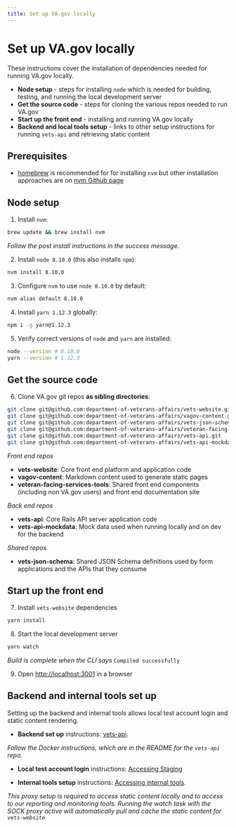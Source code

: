 ```yaml
---
title: Set up VA.gov locally
---
```


# Set up VA.gov locally
These instructions cover the installation of dependencies needed for running VA.gov locally.
- **Node setup** - steps for installing `node` which is needed for building, testing, and running the local development server
- **Get the source code** - steps for cloning the various repos needed to run VA.gov
- **Start up the front end** - installing and running VA.gov locally
- **Backend and local tools setup** - links to other setup instructions for running `vets-api` and retrieving static content

## Prerequisites
- [homebrew](http://brew.sh/) is recommended for for installing `nvm` but other installation approaches are on [nvm Github page](https://github.com/creationix/nvm#installation-and-update)

## Node setup

1. Install `nvm`:

```bash
brew update && brew install nvm
```

_Follow the post install instructions in the success message._

2. Install `node 8.10.0` (this also installs `npm`):

```bash
nvm install 8.10.0
```

3. Configure `nvm` to use `node 8.10.0` by default:

```bash
nvm alias default 8.10.0
```

4. Install `yarn 1.12.3` globally:

```bash
npm i -g yarn@1.12.3
```

5. Verify correct versions of `node` and `yarn` are installed:

```bash
node --version # 8.10.0
yarn --version # 1.12.3
```

## Get the source code

6. Clone VA.gov git repos **as sibling directories**:

```bash
git clone git@github.com:department-of-veterans-affairs/vets-website.git
git clone git@github.com:department-of-veterans-affairs/vagov-content.git
git clone git@github.com:department-of-veterans-affairs/vets-json-schema.git
git clone git@github.com:department-of-veterans-affairs/veteran-facing-services-tools.git
git clone git@github.com:department-of-veterans-affairs/vets-api.git
git clone git@github.com:department-of-veterans-affairs/vets-api-mockdata.git
```

*Front end repos*
- **vets-website**: Core front end platform and application code
- **vagov-content**: Markdown content used to generate static pages
- **veteran-facing-services-tools**: Shared front end components (including non VA.gov users) and front end documentation site

*Back end repos*
- **vets-api**: Core Rails API server application code
- **vets-api-mockdata**: Mock data used when running locally and on dev for the backend

*Shared repos*
- **vets-json-schema**: Shared JSON Schema definitions used by form applications and the APIs that they consume

## Start up the front end

7. Install `vets-website` dependencies
```bash
yarn install
```

8. Start the local development server
```bash
yarn watch
```

*Build is complete when the CLI says* `Compiled successfully`

9. Open [http://localhost:3001](http://localhost:3001) in a browser

## Backend and internal tools set up

Setting up the backend and internal tools allows local test account login and static content rendering.

- **Backend set up** instructions: [vets-api](https://github.com/department-of-veterans-affairs/vets-api).

*Follow the Docker instructions, which are in the README for the `vets-api` repo.*

- **Local test account login** instructions: [Accessing Staging](https://github.com/department-of-veterans-affairs/vets.gov-team/blob/master/Work%20Practices/Accessing-Staging.md)


- **Internal tools setup** instructions: [Accessing internal tools](internal-tools).

*This proxy setup is required to access static content locally and to access to our reporting and monitoring tools. Running the watch task with the SOCK proxy active will automatically pull and cache the static content for `vets-website`*
